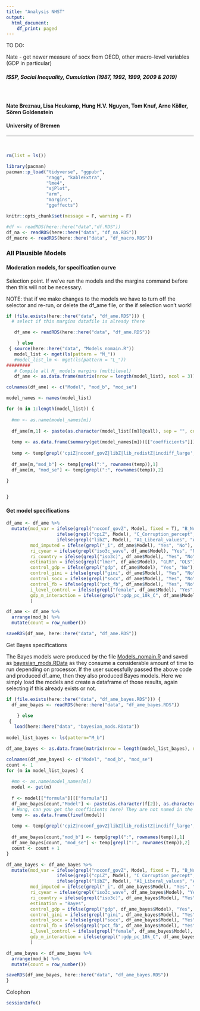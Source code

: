 ```yaml
---
title: "Analysis NHST"
output:
  html_document:
    df_print: paged
---
```


TO DO:

Nate - get newer measure of socx from OECD, other macro-level variables (GDP in particular)


##### ISSP, Social Inequality, Cumulation (1987, 1992, 1999, 2009 & 2019)

$~$
$~$

#### **Nate Breznau, Lisa Heukamp, Hung H.V. Nguyen, Tom Knuf, Arne Köller, Sören Goldenstein**
#### **University of Bremen**

_____________________________________________________________________________

$~$
$~$




```r
rm(list = ls())
```


```r
library(pacman)
pacman::p_load("tidyverse", "ggpubr", 
               "ragg", "kableExtra", 
               "lme4", 
               "sjPlot",
               "arm",
               "margins",
               "ggeffects")

knitr::opts_chunk$set(message = F, warning = F)

```


```r
#df <- readRDS(here::here("data","df.RDS"))
df_na <- readRDS(here::here("data", "df_na.RDS"))
df_macro <- readRDS(here::here("data", "df_macro.RDS"))

```


### All Plausible Models

#### Moderation models, for specification curve

Selection point. If we've run the models and the margins command before then this will not be necessary. 

NOTE: that if we make changes to the models we have to turn off the selector and re-run, or delete the df_ame file, or the if selection won't work!

```r
if (file.exists(here::here("data", "df_ame.RDS"))) { 
  # select if this margins datafile is already there

   df_ame <- readRDS(here::here("data", "df_ame.RDS"))

    } else 
 { source(here::here("data", "Models_nomain.R"))
   model_list <- mget(ls(pattern = "M_"))
   #model_list_lm <- mget(ls(pattern = "L_"))
#########
   # Compile all M_ models margins (multilevel)   
   df_ame <- as.data.frame(matrix(nrow = length(model_list), ncol = 3))

colnames(df_ame) <- c("Model", "mod_b", "mod_se")

model_names <- names(model_list)

for (m in 1:length(model_list)) {
  
  #mn <- as.name(model_names[m])
  
  df_ame[m,1] <- paste(as.character(model_list[[m]]@call), sep = "", collapse = "")
  
  temp <- as.data.frame(summary(get(model_names[m]))[["coefficients"]])
  
  temp <- temp[grepl('cpiZ|noconf_govZ|libZ|lib_redistZ|incdiff_large', rownames(temp)), 1:2]
  
  df_ame[m,"mod_b"] <- temp[grepl(":", rownames(temp)),1]
  df_ame[m, "mod_se"] <- temp[grepl(":", rownames(temp)),2]
  
}


}
```

#### Get model specifications

```r
df_ame <- df_ame %>%
  mutate(mod_var = ifelse(grepl("noconf_govZ", Model, fixed = T), "B_No_confidence", 
                   ifelse(grepl("cpiZ", Model), "C_Corruption_percept",
                   ifelse(grepl("libZ", Model), "A1_Liberal_values", "A2_Liberal_values"))),
         mod_imputed = ifelse(grepl("_i", df_ame$Model), "Yes", "No"),
         ri_cyear = ifelse(grepl("iso3c_wave", df_ame$Model), "Yes", "No"),
         ri_country = ifelse(grepl("iso3c)", df_ame$Model), "Yes", "No"),
         estimation = ifelse(grepl("lmer", df_ame$Model), "GLM", "OLS"),
         control_gdp = ifelse(grepl("gdp", df_ame$Model), "Yes", "No"),
         control_gini = ifelse(grepl("gini", df_ame$Model), "Yes", "No"),
         control_socx = ifelse(grepl("socx", df_ame$Model), "Yes", "No"),
         control_fb = ifelse(grepl("pct_fb", df_ame$Model), "Yes", "No"),
         i_level_control = ifelse(grepl("female", df_ame$Model), "Yes", "No"),
         gdp_m_interaction = ifelse(grepl(":gdp_pc_10k_C", df_ame$Model), "Yes", "No")
         )

df_ame <- df_ame %>%
  arrange(mod_b) %>%
  mutate(count = row_number())

saveRDS(df_ame, here::here("data", "df_ame.RDS"))

```

Get Bayes specifications

The Bayes models were produced by the file [Models_nomain.R](../data/Models_nomain.R) and saved as [bayesian_mods.RData](../data/bayesian_mods.RData) as they consume a considerable amount of time to run depending on processor. If the user sucessfully passed the above code and produced df_ame, then they also produced Bayes models. Here we simply load the models and create a dataframe of those results, again selecting if this already exists or not.
```r

if (file.exists(here::here("data", "df_ame_bayes.RDS"))) { 
  df_ame_bayes <- readRDS(here::here("data", "df_ame_bayes.RDS"))

    } else 
 { 
   load(here::here("data", "bayesian_mods.RData"))
   
model_list_bayes <- ls(pattern="M_b")

df_ame_bayes <- as.data.frame(matrix(nrow = length(model_list_bayes), ncol = 3))

colnames(df_ame_bayes) <- c("Model", "mod_b", "mod_se")
count <- 1
for (m in model_list_bayes) {
  
  #mn <- as.name(model_names[m])
  model <- get(m)
  
  f <- model[["formula"]][["formula"]]
  df_ame_bayes[count,"Model"] <- paste(as.character(f[2]), as.character(f[1]), as.character(f[3]))
  # Hung, can you get the coefficients here? They are not named in the summary object as far as I can tell... 
  temp <- as.data.frame(fixef(model))
  
  temp <- temp[grepl('cpiZ|noconf_govZ|libZ|lib_redistZ|incdiff_large', rownames(temp)), 1:2]
  
  df_ame_bayes[count,"mod_b"] <- temp[grepl(":", rownames(temp)),1]
  df_ame_bayes[count, "mod_se"] <- temp[grepl(":", rownames(temp)),2]
  count <- count + 1
}

df_ame_bayes <- df_ame_bayes %>%
  mutate(mod_var = ifelse(grepl("noconf_govZ", Model, fixed = T), "B_No_confidence", 
                   ifelse(grepl("cpiZ", Model), "C_Corruption_percept",
                   ifelse(grepl("libZ", Model), "A1_Liberal_values", "A2_Liberal_values"))),
         mod_imputed = ifelse(grepl("_i", df_ame_bayes$Model), "Yes", "No"),
         ri_cyear = ifelse(grepl("iso3c_wave", df_ame_bayes$Model), "Yes", "No"),
         ri_country = ifelse(grepl("iso3c)", df_ame_bayes$Model), "Yes", "No"),
         estimation = "Bayes",
         control_gdp = ifelse(grepl("gdp", df_ame_bayes$Model), "Yes", "No"),
         control_gini = ifelse(grepl("gini", df_ame_bayes$Model), "Yes", "No"),
         control_socx = ifelse(grepl("socx", df_ame_bayes$Model), "Yes", "No"),
         control_fb = ifelse(grepl("pct_fb", df_ame_bayes$Model), "Yes", "No"),
         i_level_control = ifelse(grepl("female", df_ame_bayes$Model), "Yes", "No"),
         gdp_m_interaction = ifelse(grepl(":gdp_pc_10k_C", df_ame_bayes$Model), "Yes", "No")
         )

df_ame_bayes <- df_ame_bayes %>%
  arrange(mod_b) %>%
  mutate(count = row_number())

saveRDS(df_ame_bayes, here::here("data", "df_ame_bayes.RDS"))
}

```



Colophon

```r
sessionInfo()
```